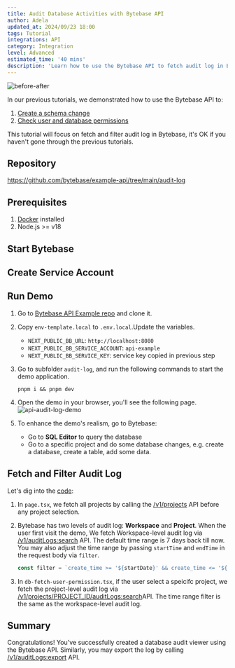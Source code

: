 ```yaml
---
title: Audit Database Activities with Bytebase API
author: Adela
updated_at: 2024/09/23 18:00
tags: Tutorial
integrations: API
category: Integration
level: Advanced
estimated_time: '40 mins'
description: 'Learn how to use the Bytebase API to fetch audit log in Bytebase'
---
```


<IncludeBlock url="/docs/share/tutorials/api-preface"></IncludeBlock>

![before-after](/content/docs/tutorials/api-audit-log/api-audit-log-graph.webp)

In our previous tutorials, we demonstrated how to use the Bytebase API to:

1. [Create a schema change](/tutorials/api-issue)
1. [Check user and database permissions](/tutorials/api-user-database-permission)

This tutorial will focus on fetch and filter audit log in Bytebase, it's OK if you haven't gone through the previous tutorials.

## Repository

https://github.com/bytebase/example-api/tree/main/audit-log

## Prerequisites

1. [Docker](https://www.docker.com/) installed
1. Node.js >= v18

## Start Bytebase

<IncludeBlock url="/docs/share/tutorials/start-bytebase"></IncludeBlock>

## Create Service Account

<IncludeBlock url="/docs/share/tutorials/create-service-account"></IncludeBlock>

## Run Demo

1. Go to [Bytebase API Example
   repo](https://github.com/bytebase/example-api) and clone it.

1. Copy `env-template.local` to `.env.local`.Update the variables.

   - `NEXT_PUBLIC_BB_URL`: `http://localhost:8080`
   - `NEXT_PUBLIC_BB_SERVICE_ACCOUNT`: `api-example`
   - `NEXT_PUBLIC_BB_SERVICE_KEY`: service key copied in previous step

1. Go to subfolder `audit-log`, and run the following commands to start the demo application.

   ```text
   pnpm i && pnpm dev
   ```

1. Open the demo in your browser, you'll see the following page.
   ![api-audit-log-demo](/content/docs/tutorials/api-audit-log/api-audit-log-demo.webp)

1. To enhance the demo's realism, go to Bytebase:
   - Go to **SQL Editor** to query the database
   - Go to a specific project and do some database changes, e.g. create a database, create a table, add some data.

## Fetch and Filter Audit Log

Let's dig into the [code](https://github.com/bytebase/example-api/tree/main/audit-log/src):

1. In `page.tsx`, we fetch all projects by calling the [/v1/projects](https://api.bytebase.com/#tag/projectservice/GET/v1/projects) API before any project selection.

1. Bytebase has two levels of audit log: **Workspace** and **Project**. When the user first visit the demo, We fetch Workspace-level audit log via [/v1/auditLogs:search](https://api.bytebase.com/#tag/auditlogservice/POST/v1/auditLogs:search) API. The default time range is 7 days back till now. You may also adjust the time range by passing `startTime` and `endTime` in the request body via `filter`.

   ```javascript
   const filter = `create_time >= '${startDate}' && create_time <= '${endDate}'`;
   ```

1. In `db-fetch-user-permission.tsx`, if the user select a speicifc project, we fetch the project-level audit log via [/v1/projects/PROJECT_ID/auditLogs:search​](https://api.bytebase.com/#tag/auditlogservice/POST/v1/projects/{project}/auditLogs:search) API. The time range filter is the same as the workspace-level audit log.

## Summary

Congratulations! You've successfully created a database audit viewer using the Bytebase API. Similarly, you may export the log by calling [/v1/auditLogs:export](https://api.bytebase.com/#tag/auditlogservice/POST/v1/auditLogs:export) API.
